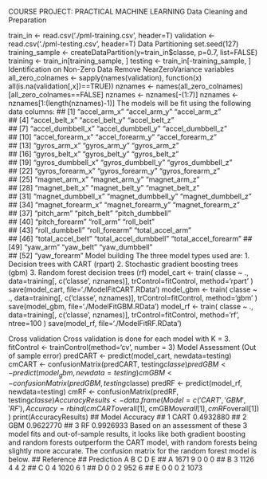 COURSE PROJECT: PRACTICAL MACHINE LEARNING 
Data Cleaning and Preparation

train_in <- read.csv('./pml-training.csv', header=T)
validation <- read.csv('./pml-testing.csv', header=T)
Data Partitioning
set.seed(127)
training_sample <- createDataPartition(y=train_in$classe, p=0.7, list=FALSE)
training <- train_in[training_sample, ]
testing <- train_in[-training_sample, ]
Identification on Non-Zero Data
Remove NearZeroVariance variables
all_zero_colnames <- sapply(names(validation), function(x) all(is.na(validation[,x])==TRUE))
nznames <- names(all_zero_colnames)[all_zero_colnames==FALSE]
nznames <- nznames[-(1:7)]
nznames <- nznames[1:(length(nznames)-1)]
The models will be fit using the following data columns:
  ##  [1] "accel_arm_x"          "accel_arm_y"          "accel_arm_z"         
  ##  [4] "accel_belt_x"         "accel_belt_y"         "accel_belt_z"        
  ##  [7] "accel_dumbbell_x"     "accel_dumbbell_y"     "accel_dumbbell_z"    
  ## [10] "accel_forearm_x"      "accel_forearm_y"      "accel_forearm_z"     
  ## [13] "gyros_arm_x"          "gyros_arm_y"          "gyros_arm_z"         
  ## [16] "gyros_belt_x"         "gyros_belt_y"         "gyros_belt_z"        
  ## [19] "gyros_dumbbell_x"     "gyros_dumbbell_y"     "gyros_dumbbell_z"    
  ## [22] "gyros_forearm_x"      "gyros_forearm_y"      "gyros_forearm_z"     
  ## [25] "magnet_arm_x"         "magnet_arm_y"         "magnet_arm_z"        
  ## [28] "magnet_belt_x"        "magnet_belt_y"        "magnet_belt_z"       
  ## [31] "magnet_dumbbell_x"    "magnet_dumbbell_y"    "magnet_dumbbell_z"   
## [34] "magnet_forearm_x"     "magnet_forearm_y"     "magnet_forearm_z"    
## [37] "pitch_arm"            "pitch_belt"           "pitch_dumbbell"      
## [40] "pitch_forearm"        "roll_arm"             "roll_belt"           
## [43] "roll_dumbbell"        "roll_forearm"         "total_accel_arm"     
## [46] "total_accel_belt"     "total_accel_dumbbell" "total_accel_forearm" 
## [49] "yaw_arm"              "yaw_belt"             "yaw_dumbbell"        
## [52] "yaw_forearm"
Model building
The three model types used are:
  1.  Decision trees with CART (rpart)
2.	Stochastic gradient boosting trees (gbm)
3.	Random forest decision trees (rf)
model_cart <- train(
  classe ~ ., 
  data=training[, c('classe', nznames)],
  trControl=fitControl,
  method='rpart'
)
save(model_cart, file='./ModelFitCART.RData')
model_gbm <- train(
  classe ~ ., 
  data=training[, c('classe', nznames)],
  trControl=fitControl,
  method='gbm'
)
save(model_gbm, file='./ModelFitGBM.RData')
model_rf <- train(
  classe ~ ., 
  data=training[, c('classe', nznames)],
  trControl=fitControl,
  method='rf',
  ntree=100
)
save(model_rf, file='./ModelFitRF.RData')

Cross validation
Cross validation is done for each model with K = 3. 
fitControl <- trainControl(method='cv', number = 3)
Model Assessment (Out of sample error)
predCART <- predict(model_cart, newdata=testing)
cmCART <- confusionMatrix(predCART, testing$classe)
predGBM <- predict(model_gbm, newdata=testing)
cmGBM <- confusionMatrix(predGBM, testing$classe)
predRF <- predict(model_rf, newdata=testing)
cmRF <- confusionMatrix(predRF, testing$classe)
AccuracyResults <- data.frame(
  Model = c('CART', 'GBM', 'RF'),
  Accuracy = rbind(cmCART$overall[1], cmGBM$overall[1], cmRF$overall[1])
)
print(AccuracyResults)
##   Model  Accuracy
## 1  CART 0.4932880
## 2   GBM 0.9622770
## 3    RF 0.9926933
Based on an assessment of these 3 model fits and out-of-sample results, it looks like both gradient boosting and random forests outperform the CART model, with random forests being slightly more accurate. The confusion matrix for the random forest model is below.
##           Reference
## Prediction    A    B    C    D    E
##          A 1671    9    0    0    0
##          B    3 1126    4    4    2
##          C    0    4 1020    6    1
##          D    0    0    2  952    6
##          E    0    0    0    2 1073
